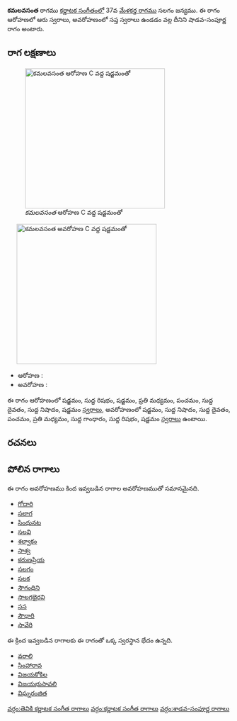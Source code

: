 {{Infobox ragam
	| name          	= కమలవసంత
	| synonym	    	= 
	| mela          	= 
	| chakra        	= 
	| janaka        	= 
	| type          	= శాడవ-సంపూర్ణ
	| arohanam      	= {{svaraC|S|R1|S|M2|P|D1|N1|S'}} 
	| avarohanam    	= {{svaraC|S'|N1|D1|P|M2|G1|R1|S}}
	| jeeva         	=
	| chhaya        	=
	| nyasa         	=
	| vishesha      	= 
	| equivalent  		= 
}}
{{కర్ణాటక సంగీత రాగాలు}}
'''కమలవసంత''' రాగము [[కర్ణాటక సంగీతం]]లో 37వ [[మేళకర్త రాగము]] సలగం జన్యము.  ఈ రాగం ఆరోహణలో ఆరు స్వరాలు, అవరోహణంలో సప్త స్వరాలు ఉండడం వల్ల దీనిని షాడవ-సంపూర్ణ రాగం అంటారు.


==రాగ లక్షణాలు==
[[Image:kamalavasanta_ar_kb2wiki.png|thumb|right|316px|''కమలవసంత'' ఆరోహణ C వద్ద షడ్జమంతో]]
	[[Image:kamalavasanta_av_kb2wiki.png|thumb|right|316px|''కమలవసంత'' అవరోహణ C వద్ద షడ్జమంతో]]

* ఆరోహణ : {{svaraC|S|R1|S|M2|P|D1|N1|S'}} 
* అవరోహణ : {{svaraC|S'|N1|D1|P|M2|G1|R1|S}}

ఈ రాగం ఆరోహణంలో షడ్జమం, సుద్ద  రిషభం, షడ్జమం, ప్రతి మధ్యమం, పంచమం, సుద్ద దైవతం, సుద్ద నిషాదం, షడ్జమం [[స్వరాలు]], అవరోహణంలో షడ్జమం, సుద్ద నిషాదం, సుద్ద దైవతం, పంచమం, ప్రతి మధ్యమం, సుద్ద  గాంధారం, సుద్ద  రిషభం, షడ్జమం [[స్వరాలు]] ఉంటాయి.

==రచనలు==



==పోలిన రాగాలు==
ఈ రాగం అవరోహణము కింద ఇవ్వబడిన రాగాల అవరోహణముతో సమానమైనది.
* [[గోదారి]]
* [[సలాగ]]
* [[సింధునట]]
* [[సలవి]]
* [[శల్వాకం]]
* [[సాశ్వ]]
* [[కరుణప్రియ]]
* [[సలగం]]
* [[సలక]]
* [[సౌగంధిని]]
* [[సాలగభైరవి]]
* [[సస]]
* [[ సౌధారి]]
* [[సావేరి]]

ఈ క్రింద ఇవ్వబడిన రాగాలకు ఈ రాగంతో ఒక్క స్వరస్థాన భేదం ఉన్నది.
* [[వరాలి]]
* [[సింహారావ]]
* [[విజయకోకిల]]
* [[విజయభుసావలి]]
* [[విఘ్నరంజిత]]



[[వర్గం:తెవికి కర్ణాటక సంగీత రాగాలు]]
[[వర్గం:కర్ణాటక సంగీత రాగాలు]]
[[వర్గం:శాడవ-సంపూర్ణ రాగాలు]]